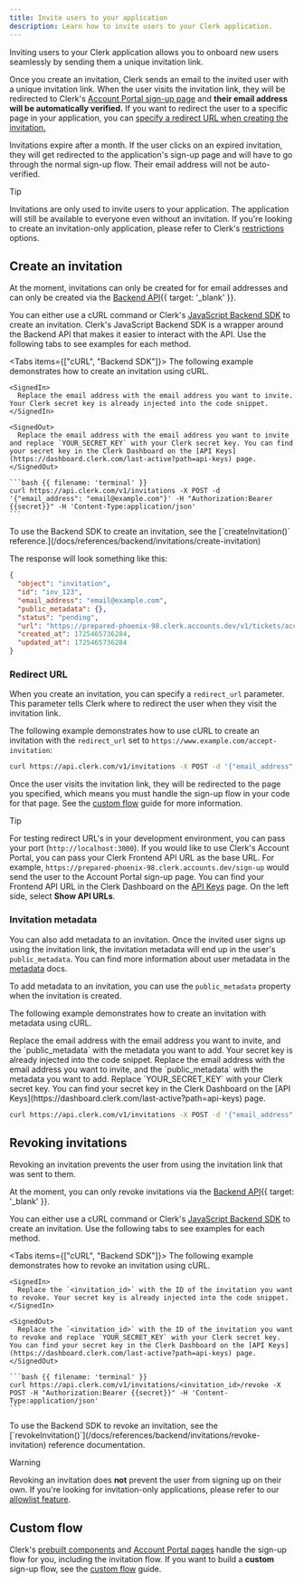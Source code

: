 ```yaml
---
title: Invite users to your application
description: Learn how to invite users to your Clerk application.
---
```


Inviting users to your Clerk application allows you to onboard new users seamlessly by sending them a unique invitation link.

Once you create an invitation, Clerk sends an email to the invited user with a unique invitation link. When the user visits the invitation link, they will be redirected to Clerk's [Account Portal sign-up page](/docs/customization/account-portal/overview#sign-up) and **their email address will be automatically verified.** If you want to redirect the user to a specific page in your application, you can [specify a redirect URL when creating the invitation.](#redirect-url)

Invitations expire after a month. If the user clicks on an expired invitation, they will get redirected to the application's sign-up page and will have to go through the normal sign-up flow. Their email address will not be auto-verified.

> [!TIP]
> Invitations are only used to invite users to your application. The application will still be available to everyone even without an invitation. If you're looking to create an invitation-only application, please refer to Clerk's [restrictions](/docs/authentication/configuration/restrictions) options.

## Create an invitation

At the moment, invitations can only be created for for email addresses and can only be created via the [Backend API](/docs/reference/backend-api/tag/Invitations#operation/CreateInvitation){{ target: '_blank' }}.

You can either use a cURL command or Clerk's [JavaScript Backend SDK](/docs/references/backend/overview) to create an invitation. Clerk's JavaScript Backend SDK is a wrapper around the Backend API that makes it easier to interact with the API. Use the following tabs to see examples for each method.

<Tabs items={["cURL", "Backend SDK"]}>
  <Tab>
    The following example demonstrates how to create an invitation using cURL.

    <SignedIn>
      Replace the email address with the email address you want to invite. Your Clerk secret key is already injected into the code snippet.
    </SignedIn>

    <SignedOut>
      Replace the email address with the email address you want to invite and replace `YOUR_SECRET_KEY` with your Clerk secret key. You can find your secret key in the Clerk Dashboard on the [API Keys](https://dashboard.clerk.com/last-active?path=api-keys) page.
    </SignedOut>

    ```bash {{ filename: 'terminal' }}
    curl https://api.clerk.com/v1/invitations -X POST -d '{"email_address": "email@example.com"}' -H "Authorization:Bearer {{secret}}" -H 'Content-Type:application/json'
    ```
  </Tab>

  <Tab>
    To use the Backend SDK to create an invitation, see the [`createInvitation()` reference.](/docs/references/backend/invitations/create-invitation)
  </Tab>
</Tabs>

The response will look something like this:

```json
{
  "object": "invitation",
  "id": "inv_123",
  "email_address": "email@example.com",
  "public_metadata": {},
  "status": "pending",
  "url": "https://prepared-phoenix-98.clerk.accounts.dev/v1/tickets/accept?ticket=eyJabCdeFgHIJkL1NiIsInR5cCI6IkpXVCJ9.eyJleHAiOjE3MjgwNTc3MzYsImlpZCI6Imluc18yZWJrMlRkUnhHWkFXS1E1NWdnWVdPUWJBR1oiLCJzaWQiOiJpbnZfMmxjM3JhbjJrY1dFcDd5ZFo0RDAxa0ZKQVlWIiwic3QiOiJpbnZpdGF0aW9uIn0.CnJDY2iNSeamUVgKHu2-X_HCowdSF4ifUUGj_z8lwd8OMNEdCYQpIWZ64i2OhgjTa344zj3lsoldcRLFsS60PzOCh9KrxrVFnZakCYMiaP-bZA_EnPD9hclZ3LHLyRpRVYEwS0wN-LNyABcap6GdpI_Pv6BKvT5oLXUDASYv5lCUR1c4HWBmI3wolQ0b8Qglk7t2mojPXjA-yyo7YKCfndDJfO5jMODq_xKcaFA7Tvu45am6KSWC0T8SwsNTZWgwnWfZXYNNX_oxOiKmEsN5plKnxcTCb2GMA_-JH1oWvc8in2oDqy9imIKsYqkpdy3Wted1uok-Xv9v9MMmr6eAbC",
  "created_at": 1725465736284,
  "updated_at": 1725465736284
}
```

### Redirect URL

When you create an invitation, you can specify a `redirect_url` parameter. This parameter tells Clerk where to redirect the user when they visit the invitation link.

The following example demonstrates how to use cURL to create an invitation with the `redirect_url` set to `https://www.example.com/accept-invitation`:

```bash
curl https://api.clerk.com/v1/invitations -X POST -d '{"email_address": "email@example.com", "redirect_url": "https://www.example.com/accept-invitation"}' -H "Authorization:Bearer {{secret}}" -H 'Content-Type:application/json'
```

Once the user visits the invitation link, they will be redirected to the page you specified, which means you must handle the sign-up flow in your code for that page. See the [custom flow](/docs/custom-flows/invitations) guide for more information.

> [!TIP]
> For testing redirect URL's in your development environment, you can pass your port (`http://localhost:3000`). If you would like to use Clerk's Account Portal, you can pass your Clerk Frontend API URL as the base URL. For example, `https://prepared-phoenix-98.clerk.accounts.dev/sign-up` would send the user to the Account Portal sign-up page. You can find your Frontend API URL in the Clerk Dashboard on the [API Keys](https://dashboard.clerk.com/last-active?path=api-keys) page. On the left side, select **Show API URLs**.

### Invitation metadata

You can also add metadata to an invitation. Once the invited user signs up using the invitation link, the invitation metadata will end up in the user's `public_metadata`. You can find more information about user metadata in the [metadata](/docs/users/metadata) docs.

To add metadata to an invitation, you can use the `public_metadata` property when the invitation is created.

The following example demonstrates how to create an invitation with metadata using cURL.

<SignedIn>
  Replace the email address with the email address you want to invite, and the `public_metadata` with the metadata you want to add. Your secret key is already injected into the code snippet.
</SignedIn>

<SignedOut>
  Replace the email address with the email address you want to invite, and the `public_metadata` with the metadata you want to add. Replace `YOUR_SECRET_KEY` with your Clerk secret key. You can find your secret key in the Clerk Dashboard on the [API Keys](https://dashboard.clerk.com/last-active?path=api-keys) page.
</SignedOut>

```bash
curl https://api.clerk.com/v1/invitations -X POST -d '{"email_address": "email@example.com", "public_metadata": {"age": "21"}}' -H "Authorization:Bearer {{secret}}" -H 'Content-Type:application/json'
```

## Revoking invitations

Revoking an invitation prevents the user from using the invitation link that was sent to them.

At the moment, you can only revoke invitations via the [Backend API](/docs/reference/backend-api/tag/Invitations#operation/RevokeInvitation){{ target: '_blank' }}.

You can either use a cURL command or Clerk's [JavaScript Backend SDK](/docs/references/backend/overview) to create an invitation. Use the following tabs to see examples for each method.

<Tabs items={["cURL", "Backend SDK"]}>
  <Tab>
    The following example demonstrates how to revoke an invitation using cURL.

    <SignedIn>
      Replace the `<invitation_id>` with the ID of the invitation you want to revoke. Your secret key is already injected into the code snippet.
    </SignedIn>

    <SignedOut>
      Replace the `<invitation_id>` with the ID of the invitation you want to revoke and replace `YOUR_SECRET_KEY` with your Clerk secret key. You can find your secret key in the Clerk Dashboard on the [API Keys](https://dashboard.clerk.com/last-active?path=api-keys) page.
    </SignedOut>

    ```bash {{ filename: 'terminal' }}
    curl https://api.clerk.com/v1/invitations/<invitation_id>/revoke -X POST -H "Authorization:Bearer {{secret}}" -H 'Content-Type:application/json'
    ```
  </Tab>

  <Tab>
    To use the Backend SDK to revoke an invitation, see the [`revokeInvitation()`](/docs/references/backend/invitations/revoke-invitation) reference documentation.
  </Tab>
</Tabs>

> [!WARNING]
> Revoking an invitation does **not** prevent the user from signing up on their own. If you're looking for invitation-only applications, please refer to our [allowlist feature](/docs/authentication/configuration/restrictions#allowlist).

## Custom flow

Clerk's [prebuilt components](/docs/components/overview) and [Account Portal pages](/docs/customization/account-portal/overview) handle the sign-up flow for you, including the invitation flow. If you want to build a **custom** sign-up flow, see the [custom flow](/docs/custom-flows/invitations) guide.
